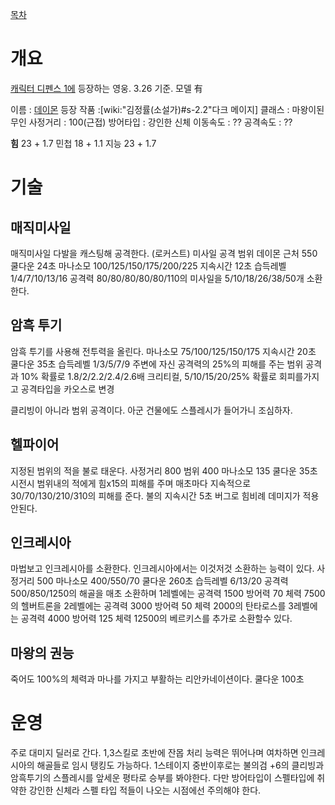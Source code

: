 [[목차]]

= 개요 =
[[캐릭터 디펜스 1]]에 등장하는 영웅. 3.26 기준. 모델 有

이름 : [[데이몬]]
등장 작품 :[wiki:"김정률(소설가)#s-2.2"다크 메이지]
클래스 : 마왕이된 무인
사정거리 : 100(근접)
방어타입 : 강인한 신체
이동속도 : ??
공격속도 : ??

'''힘''' 23 + 1.7
민첩 18 + 1.1
지능 23 + 1.7
= 기술 =
== 매직미사일 ==
매직미사일 다발을 캐스팅해 공격한다. (로커스트)
미사일 공격 범위 데이몬 근처 550 쿨다운 24초
마나소모 100/125/150/175/200/225 지속시간 12초
습득레벨 1/4/7/10/13/16
공격력 80/80/80/80/80/110의 미사일을 5/10/18/26/38/50개 소환한다.
== 암흑 투기 ==
암흑 투기를 사용해 전투력을 올린다.
마나소모 75/100/125/150/175
지속시간 20초 쿨다운 35초 
습득레벨 1/3/5/7/9
주변에 자신 공격력의 25%의 피해를 주는 범위 공격과 10% 확률로 1.8/2/2.2/2.4/2.6배 크리티컬, 5/10/15/20/25% 확률로 회피를가지고 공격타입을 카오스로 변경

클리빙이 아니라 범위 공격이다. 아군 건물에도 스플레시가 들어가니 조심하자.
== 헬파이어 ==
지정된 범위의 적을 불로 태운다.
사정거리 800 범위 400
마나소모 135 쿨다운 35초
시전시 범위내의 적에게 힘x15의 피해를 주며 매초마다 지속적으로 30/70/130/210/310의 피해를 준다.
불의 지속시간 5초
버그로 힘비례 데미지가 적용 안된다.

== 인크레시아 ==
마법보고 인크레시아를 소환한다.
인크레시아에서는 이것저것 소환하는 능력이 있다.
사정거리 500 마나소모 400/550/70
쿨다운 260초
습득레벨 6/13/20
공격력 500/850/1250의 해골을 매초 소환하며
1레벨에는 공격력 1500 방어력 70 체력 7500의 헬버트론을
2레벨에는 공격력 3000 방어력 50 체력 2000의 탄타로스를
3레벨에는 공격력 4000 방어력 125 체력 12500의 베르키스를 추가로 소환할수 있다.

== 마왕의 권능 ==
죽어도 100%의 체력과 마나를 가지고 부활하는 리안카네이션이다.
쿨다운 100초

= 운영 =
주로 대미지 딜러로 간다.
1,3스킬로 초반에 잔몹 처리 능력은 뛰어나며 여차하면 인크레시아의 해골들로 임시 탱킹도 가능하다.
1스테이지 중반이후로는 불의검 +6의 클리빙과 암흑투기의 스플레시를 앞세운 평타로 승부를 봐야한다.
다만 방어타입이 스펠타입에 취약한 강인한 신체라 스펠 타입 적들이 나오는 시점에선 주의해야 한다.
